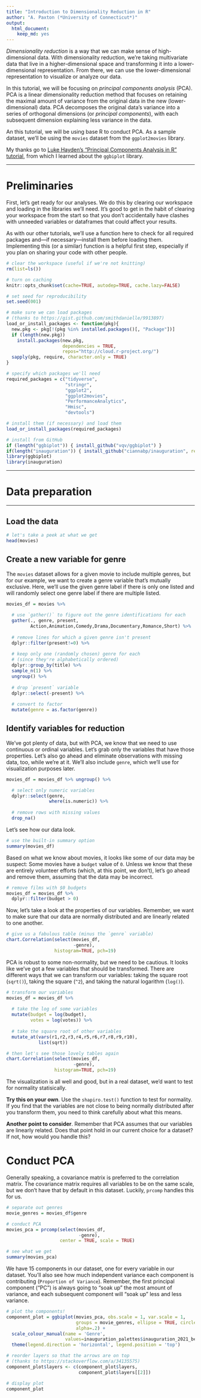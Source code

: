 ```yaml
---
title: "Introduction to Dimensionality Reduction in R"
author: "A. Paxton (*University of Connecticut*)"
output:
  html_document:
    keep_md: yes
---
```


*Dimensionality reduction* is a way that we can make sense of high-dimensional
data. With dimensionality reduction, we're taking multivariate data that live in
a higher-dimensional space and transforming it into a lower-dimensional
representation. From there, we can use the lower-dimensional representation to
visualize or analyze our data.

In this tutorial, we will be focusing on *principal components analysis* (PCA).
PCA is a linear dimensionality reduction method that focuses on retaining the
maximal amount of variance from the original data in the new (lower-dimensional)
data. PCA decomposes the original data's variance into a series of orthogonal
dimensions (or *principal components*), with each subsequent dimension
explaining less variance in the data.

An this tutorial, we will be using base R to conduct PCA. As a sample dataset,
we'll be using the `movies` dataset from the `ggplot2movies` library.

My thanks go to [Luke Hayden's "Principal Components Analysis in R"
tutorial](https://www.datacamp.com/community/tutorials/pca-analysis-r), from
which I learned about the `ggbiplot` library.

***

# Preliminaries

First, let's get ready for our analyses. We do this by clearing our workspace
and loading in the libraries we'll need. It's good to get in the habit of 
clearing your workspace from the start so that you don't accidentally have
clashes with unneeded variables or dataframes that could affect your results.

As with our other tutorials, we'll use a function here to check for all required
packages and---if necessary---install them before loading them. Implementing
this (or a similar) function is a helpful first step, especially if you plan on
sharing your code with other people.

```r

# clear the workspace (useful if we're not knitting)
rm(list=ls())

# turn on caching
knitr::opts_chunk$set(cache=TRUE, autodep=TRUE, cache.lazy=FALSE)

# set seed for reproducibility
set.seed(001)

```

```r

# make sure we can load packages 
# (thanks to https://gist.github.com/smithdanielle/9913897)
load_or_install_packages <- function(pkg){
  new.pkg <- pkg[!(pkg %in% installed.packages()[, "Package"])]
  if (length(new.pkg)) 
    install.packages(new.pkg, 
                     dependencies = TRUE,
                     repos="http://cloud.r-project.org/")
  sapply(pkg, require, character.only = TRUE)
}
```

```r

# specify which packages we'll need
required_packages = c("tidyverse",
                      "stringr",
                      "ggplot2",
                      "ggplot2movies",
                      "PerformanceAnalytics",
                      "Hmisc",
                      "devtools")

# install them (if necessary) and load them
load_or_install_packages(required_packages)

# install from GitHub
if (length("ggbiplot")) { install_github("vqv/ggbiplot") }
if(length("inauguration")) { install_github("ciannabp/inauguration", ref="main") }
library(ggbiplot)
library(inauguration)

```

***

# Data preparation

***

## Load the data

```r

# let's take a peek at what we get
head(movies)

```

## Create a new variable for genre

The `movies` dataset allows for a given movie to include multiple genres, but
for our example, we want to create a genre variable that's mutually exclusive.
Here, we'll use the given genre label if there is only one listed and will
randomly select one genre label if there are multiple listed.

```r

movies_df = movies %>%
  
  # use `gather()` to figure out the genre identifications for each
  gather(., genre, present, 
         Action,Animation,Comedy,Drama,Documentary,Romance,Short) %>%
  
  # remove lines for which a given genre isn't present
  dplyr::filter(present!=0) %>%
  
  # keep only one (randomly chosen) genre for each 
  # (since they're alphabetically ordered)
  dplyr::group_by(title) %>%
  sample_n(1) %>%
  ungroup() %>%
  
  # drop `present` variable
  dplyr::select(-present) %>%
  
  # convert to factor
  mutate(genre = as.factor(genre))

```

## Identify variables for reduction

We've got plenty of data, but with PCA, we know that we need to use continuous
or ordinal variables. Let's grab only the variables that have those properties.
Let's also go ahead and eliminate observations with missing data, too, while
we're at it. We'll also include `genre`, which we'll use for visualization
purposes later.

```r

movies_df = movies_df %>% ungroup() %>%

  # select only numeric variables
  dplyr::select(genre, 
                where(is.numeric)) %>%
  
  # remove rows with missing values
  drop_na() 

```

Let's see how our data look.

```r

# use the built-in summary option
summary(movies_df)

```
Based on what we know about movies, it looks like some of our data may be
suspect: Some movies have a `budget` value of `0`. Unless we know that these
are entirely volunteer efforts (which, at this point, we don't), let's go
ahead and remove them, assuming that the data may be incorrect.

```r

# remove films with $0 budgets
movies_df = movies_df %>%
  dplyr::filter(budget > 0)

```

Now, let's take a look at the properties of our variables. Remember, we want to
make sure that our data are normally distributed and are linearly related to one
another.

```r

# give us a fabulous table (minus the `genre` variable)
chart.Correlation(select(movies_df,
                         -genre), 
                  histogram=TRUE, pch=19)

```

PCA is robust to some non-normality, but we need to be cautious. It looks like
we've got a few variables that should be transformed. There are different ways
that we can transform our variables: taking the square root (`sqrt()`), taking
the square (`^2`), and taking the natural logarithm (`log()`).

```r

# transform our variables
movies_df = movies_df %>%
  
  # take the log of some variables
  mutate(budget = log(budget),
         votes = log(votes)) %>%
  
  # take the square root of other variables
  mutate_at(vars(r1,r2,r3,r4,r5,r6,r7,r8,r9,r10),
            list(sqrt))

# then let's see those lovely tables again
chart.Correlation(select(movies_df,
                         -genre), 
                  histogram=TRUE, pch=19)

```

The visualization is all well and good, but in a real dataset, we'd want
to test for normality statisically.

**Try this on your own**. Use the `shapiro.test()` function to test for
normality. If you find that the variables are not close to being normally
distributed after you transform them, you need to think carefully about what
this means.

**Another point to consider**. Remember that PCA assumes that our variables are
linearly related. Does that point hold in our current choice for a dataset? If
not, how would you handle this?

# Conduct PCA

Generally speaking, a covariance matrix is preferred to the correlation
matrix. The covariance matrix requires all variables to be on the same scale,
but we don't have that by default in this dataset. Luckily, `prcomp` handles
this for us.

```r

# separate out genres
movie_genres = movies_df$genre

# conduct PCA
movies_pca = prcomp(select(movies_df,
                           -genre), 
                    center = TRUE, scale = TRUE)

# see what we get
summary(movies_pca)

```
We have 15 components in our dataset, one for every variable in our dataset.
You'll also see how much independent variance each component is contributing
(`Proportion of Variance`). Remember, the first principal component ("PC") is
always going to "soak up" the most amount of variance, and each subsequent
component will "soak up" less and less variance.

```r

# plot the components!
component_plot = ggbiplot(movies_pca, obs.scale = 1, var.scale = 1,
                          groups = movie_genres, ellipse = TRUE, circle = TRUE,
                          alpha=.2) +
  scale_colour_manual(name = 'Genre',
                      values=inauguration_palettes$inauguration_2021_bernie) +
  theme(legend.direction = 'horizontal', legend.position = 'top')

# reorder layers so that the arrows are on top
# (thanks to https://stackoverflow.com/a/34135575)
component_plot$layers <- c(component_plot$layers, 
                           component_plot$layers[[2]])

# display plot
component_plot

```
